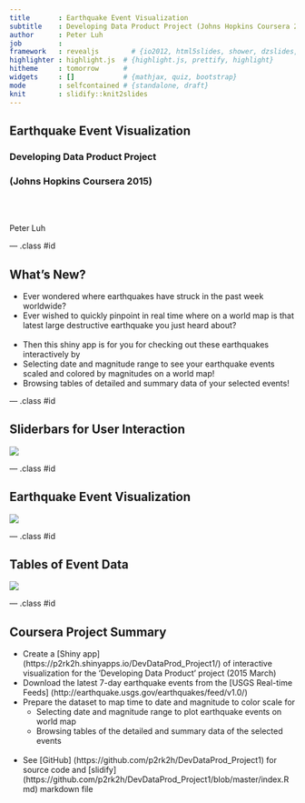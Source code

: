 ```yaml
---
title       : Earthquake Event Visualization
subtitle    : Developing Data Product Project (Johns Hopkins Coursera 2015)
author      : Peter Luh
job         : 
framework   : revealjs        # {io2012, html5slides, shower, dzslides, ...}
highlighter : highlight.js  # {highlight.js, prettify, highlight}
hitheme     : tomorrow      # 
widgets     : []            # {mathjax, quiz, bootstrap}
mode        : selfcontained # {standalone, draft}
knit        : slidify::knit2slides
---
```


## Earthquake Event Visualization
### Developing Data Product Project
### (Johns Hopkins Coursera 2015)

<br> </br>

Peter Luh

--- .class #id 

## What's New?

*  Ever wondered where earthquakes have struck in the past week worldwide?
*  Ever wished to quickly pinpoint in real time where on a world map is that latest large destructive earthquake you just heard about?
<br> </br>
*  Then this shiny app is for you for checking out these earthquakes interactively by
  *  Selecting date and magnitude range to see your earthquake events scaled and colored by magnitudes on a world map!
  *  Browsing tables of detailed and summary data of your selected events!

--- .class #id 

## Sliderbars for User Interaction

![](./assets/img/aboutScrn.jpg)

--- .class #id 

## Earthquake Event Visualization

![](./assets/img/eventScrn.jpg)

--- .class #id 

## Tables of Event Data

![](./assets/img/tableScrn.jpg)

--- .class #id 

## Coursera Project Summary

*  Create a [Shiny app] (https://p2rk2h.shinyapps.io/DevDataProd_Project1/) of interactive visualization for the 'Developing Data Product' project (2015 March)
*  Download the latest 7-day earthquake events from the [USGS Real-time Feeds] (http://earthquake.usgs.gov/earthquakes/feed/v1.0/)
*  Prepare the dataset to map time to date and magnitude to color scale for
   *  Selecting date and magnitude range to plot earthquake events on world map
   *  Browsing tables of the detailed and summary data of the selected events
<br> </br>
*  See [GitHub] (https://github.com/p2rk2h/DevDataProd_Project1) for source code and [slidify] (https://github.com/p2rk2h/DevDataProd_Project1/blob/master/index.Rmd) markdown file
